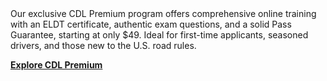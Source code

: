 <Card title="Secure your CDL with confidence!" icon="trophy" iconType="duotone" color="#007AFF">
  Our exclusive CDL Premium program offers comprehensive online training with an ELDT certificate, authentic exam questions, and a solid Pass Guarantee, starting at only $49. Ideal for first-time applicants, seasoned drivers, and those new to the U.S. road rules.

  [**Explore CDL Premium**](https://driving-tests.org/cdl-premium/)
</Card>